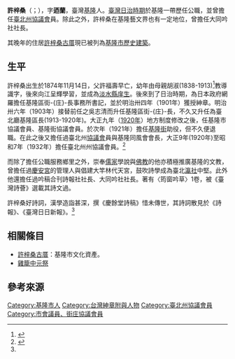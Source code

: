 {{Infobox_Person
|name = 許梓桑
|image=  File:Khoo Chu-song.jpg
|box_width=  
|occupation= 基隆區長、基隆街助役、臺北州州會議員
|period = 19世纪 
|birth_name= 
|sex = 男
|other_names =  
|birth_date= 1874年11月14日
|birth_place= {{QING-1862}}[[福建省_(清)|福建省]][[臺灣府|臺灣府]][[淡水廳|淡水廳]][[雞籠|雞籠]]
|death_date= 1945年
|death_place= {{TWN-JPN}}或<br>{{中華民國}} 
|nationality =  
|residence =
|party =
|religion =
|spouse =
|relatives =
|education= 私塾
|past =
|work = 
|awards= 紳章
}}

'''許梓桑'''（{{lang-nan-tw|Khó͘ Chú-song}}；{{bd|1874年|11月14日|1945年}}{{r|辭}}），字'''迺蘭'''，臺灣[[基隆|基隆]]人{{r|志}}。[[臺灣日治時期|臺灣日治時期]]於基隆一帶歷任公職，並曾擔任[[臺北州|臺北州]][[協議會_(台灣日治時期)|協議會]]員{{r|志}}{{r|走}}。除此之外，許梓桑在基隆藝文界也有一定地位，曾擔任大同吟社社長{{r|志}}{{r|走}}。

其晚年的住居[[許梓桑古厝|許梓桑古厝]]現已被列為[[基隆市歷史建築|基隆市歷史建築]]。

== 生平 ==
許梓桑出生於1874年11月14日{{r|鑑}}，父許福壽早亡，幼年由母親胡淑(1838-1913)<ref name="胡蕙芳">{{cite web |url=http://www.history.nccu.edu.tw/MA/app/paper.php?action=show_content&Sn=341 |language=zh-tw |title=胡蕙芳《許梓桑與日治時期的基隆中元祭》 |publisher=國立政治大學 歷史學系2010年 |accessdate= |archiveurl=https://web.archive.org/web/20161001203728/http://www.history.nccu.edu.tw/MA/app/paper.php?action=show_content&Sn=341 |archivedate=2016-10-01 |deadurl=yes }}</ref>教導識字，後來向江呈輝學習{{r|志}}，並成為[[淡水縣|淡水縣]][[生員|庠生]]{{r|辭}}。後來到了日治時期，為日本政府網羅擔任基隆區街-{庄}-長事務所書記，並於明治卅四年（1901年）獲授紳章{{r|志}}{{r|辭}}。明治卅六年（1903年）接替前任之吳志清而升任基隆區街-{庄}-長，不久又升任為臺北廳基隆區長(1913-1920年){{r|志}}。大正九年（[[1920年臺灣|1920年]]）地方制度修改之後，任基隆市協議會員、基隆街協議會員。於次年（1921年）擔任[[基隆街_(基隆郡)|基隆街]]助役，但不久便退職{{r|志}}{{r|辭}}。在此之後又擔任過臺北州[[協議會_(台灣日治時期)|協議會]]員與基隆同風會會長{{r|志}}，大正9年(1920年)至昭和7年（1932年）擔任臺北州州協議會員{{r|辭}}。<ref>{{Cite web |url=http://who.ith.sinica.edu.tw/mpView.action |title=中研院台史所《台灣總督府職員錄》 |access-date=2015-08-26 |archive-date=2019-07-13 |archive-url=https://web.archive.org/web/20190713180357/http://who.ith.sinica.edu.tw/mpView.action |dead-url=no }}</ref>

而除了擔任公職服務鄉里之外，崇奉[[儒家|儒家]]學說與[[佛教|佛教]]的他亦積極推廣基隆的文教，曾擔任過[[基隆慶安宮|慶安宮]]的管理人與倡建大竿林代天宮，鼓吹詩學成為臺北[[瀛社|瀛社]]中堅{{r|志}}{{r|辭}}。此外他還擔任過吟稿合刊詩報社社長、大同吟社社長{{r|志}}{{r|走}}{{r|辭}}。著有〈筠窗吟草〉1卷，被《臺灣詩薈》選載其詩文過{{r|辭}}。

許梓桑好詩詞，漢學造詣甚深，撰《慶餘堂詩稿》惜未傳世，其詩詞散見於《詩報》、《臺灣日日新報》。<ref name="胡蕙芳"/>

== 相關條目 ==
*[[許梓桑古厝|許梓桑古厝]]：基隆市文化資產。
*[[雞籠中元祭|雞籠中元祭]]

== 參考來源 ==
{{reflist|refs=
<ref name="志">{{cite book |author=鄭俊彬 編纂 |title=《基隆市志 卷七 人物志 列傳篇》 |publisher=基隆市政府 |year=2001 |isbn=957-02-8535-4 |pages=頁31、32}}</ref>
<ref name="走">{{cite book|editor=韓國棟 總編輯 |title=《走讀台灣：基隆市》 |publisher=國家文化總會 |isbn=978-986-6573-19-4 |pages=頁30－32|date=2010年12月}}</ref>
<ref name="辭">{{cite book |author=蔡說麗 |title= 《臺灣歷史辭典·許梓桑》|location=臺北|publisher=[[遠流出版|遠流出版]]|date=2006-09-25 |edition=四版一刷 |pages=頁808|isbn=957-01-7430-7}}</ref>
<ref name="鑑">{{cite book |author=興南新聞社 |title= 《台灣人士鑑》|location=臺北市|publisher=興南新聞社|year=1943 |pages=頁117}}</ref>
}}

[[Category:基隆市人|Category:基隆市人]]
[[Category:台灣紳章附與人物|Category:台灣紳章附與人物]]
[[Category:臺北州協議會員|Category:臺北州協議會員]]
[[Category:市會議員、街庄協議會員|Category:市會議員、街庄協議會員]]